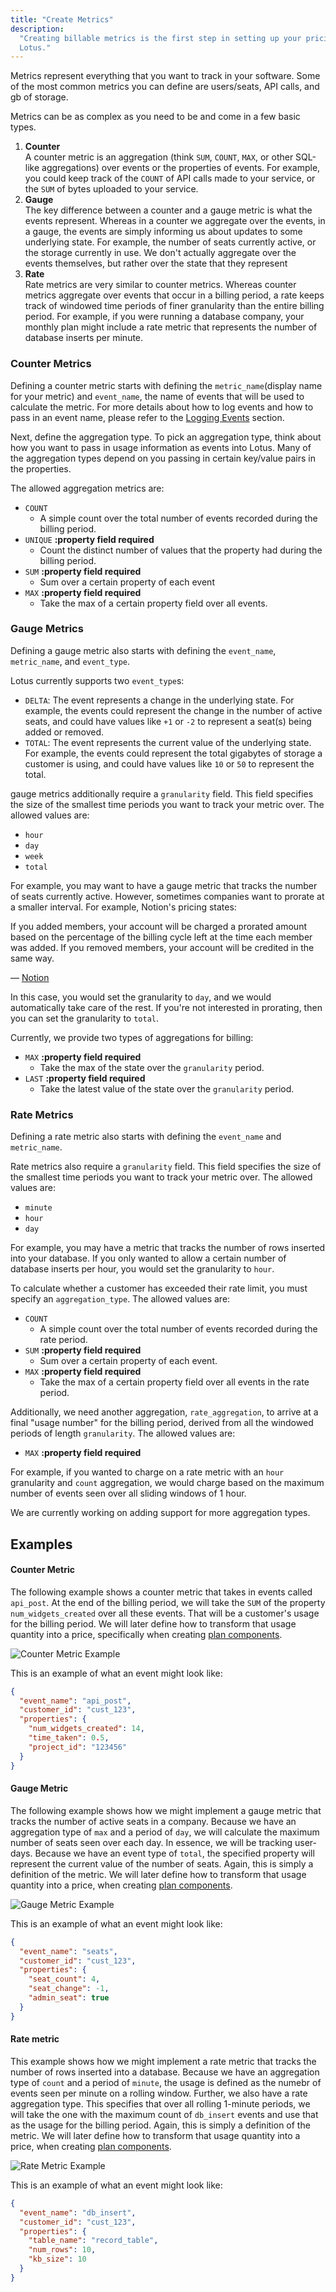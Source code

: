 ```yaml
---
title: "Create Metrics"
description:
  "Creating billable metrics is the first step in setting up your pricing on
  Lotus."
---
```


Metrics represent everything that you want to track in your software. Some of
the most common metrics you can define are users/seats, API calls, and gb of
storage.

Metrics can be as complex as you need to be and come in a few basic types.

1. **Counter**  
   A counter metric is an aggregation (think `SUM`, `COUNT`, `MAX`, or other
   SQL-like aggregations) over events or the properties of events. For example,
   you could keep track of the `COUNT` of API calls made to your service, or the
   `SUM` of bytes uploaded to your service.
2. **Gauge**  
   The key difference between a counter and a gauge metric is what the
   events represent. Whereas in a counter we aggregate over the events, in a
   gauge, the events are simply informing us about updates to some
   underlying state. For example, the number of seats currently active, or the
   storage currently in use. We don't actually aggregate over the events
   themselves, but rather over the state that they represent
3. **Rate**  
   Rate metrics are very similar to counter metrics. Whereas counter metrics
   aggregate over events that occur in a billing period, a rate keeps track of
   windowed time periods of finer granularity than the entire billing period.
   For example, if you were running a database company, your monthly plan might
   include a rate metric that represents the number of database inserts per
   minute.

### Counter Metrics

Defining a counter metric starts with defining the `metric_name`(display name
for your metric) and `event_name`, the name of events that will be used to
calculate the metric. For more details about how to log events and how to pass
in an event name, please refer to the [Logging Events](/metering/logging-events)
section.

Next, define the aggregation type. To pick an aggregation type, think about how
you want to pass in usage information as events into Lotus. Many of the
aggregation types depend on you passing in certain key/value pairs in the
properties.

The allowed aggregation metrics are:

- `COUNT`
  - A simple count over the total number of events recorded during the billing
    period.
- `UNIQUE` **:property field required**
  - Count the distinct number of values that the property had during the billing
    period.
- `SUM` **:property field required**
  - Sum over a certain property of each event
- `MAX` **:property field required**
  - Take the max of a certain property field over all events.

### Gauge Metrics

Defining a gauge metric also starts with defining the `event_name`,
`metric_name`, and `event_type`.

Lotus currently supports two `event_type`s:

- `DELTA`: The event represents a change in the underlying state. For example,
  the events could represent the change in the number of active seats, and could
  have values like `+1` or `-2` to represent a seat(s) being added or removed.
- `TOTAL`: The event represents the current value of the underlying state. For
  example, the events could represent the total gigabytes of storage a customer
  is using, and could have values like `10` or `50` to represent the total.

gauge metrics additionally require a `granularity` field. This field
specifies the size of the smallest time periods you want to track your metric
over. The allowed values are:

- `hour`
- `day`
- `week`
- `total`

For example, you may want to have a gauge metric that tracks the number of
seats currently active. However, sometimes companies want to prorate at a
smaller interval. For example, Notion's pricing states:

<Note>
If you added members, your account will be charged a prorated amount based on
the percentage of the billing cycle left at the time each member was added. If
you removed members, your account will be credited in the same way.

— [Notion](https://www.notion.so/pricing)

</Note>

In this case, you would set the granularity to `day`, and we would automatically
take care of the rest. If you're not interested in prorating, then you can set
the granularity to `total`.

Currently, we provide two types of aggregations for billing:

- `MAX` **:property field required**
  - Take the max of the state over the `granularity` period.
- `LAST` **:property field required**
  - Take the latest value of the state over the `granularity` period.

### Rate Metrics

Defining a rate metric also starts with defining the `event_name` and
`metric_name`.

Rate metrics also require a `granularity` field. This field specifies the size
of the smallest time periods you want to track your metric over. The allowed
values are:

- `minute`
- `hour`
- `day`

For example, you may have a metric that tracks the number of rows inserted into
your database. If you only wanted to allow a certain number of database inserts
per hour, you would set the granularity to `hour`.

To calculate whether a customer has exceeded their rate limit, you must specify
an `aggregation_type`. The allowed values are:

- `COUNT`
  - A simple count over the total number of events recorded during the rate
    period.
- `SUM` **:property field required**
  - Sum over a certain property of each event.
- `MAX` **:property field required**
  - Take the max of a certain property field over all events in the rate period.

Additionally, we need another aggregation, `rate_aggregation`, to arrive at a
final "usage number" for the billing period, derived from all the windowed
periods of length `granularity`. The allowed values are:

- `MAX` **:property field required**

For example, if you wanted to charge on a rate metric with an `hour` granularity
and `count` aggregation, we would charge based on the maximum number of events
seen over all sliding windows of 1 hour.

We are currently working on adding support for more aggregation types.

## Examples

#### Counter Metric

The following example shows a counter metric that takes in events called
`api_post`. At the end of the billing period, we will take the `SUM` of the
property `num_widgets_created` over all these events. That will be a customer's
usage for the billing period. We will later define how to transform that usage
quantity into a price, specifically when creating
[plan components](/plan-management/creating-plans).

![Counter Metric Example](/images/metering/counter-76e9e744f673874f4fa99469fa758890.png)

This is an example of what an event might look like:

```json
{
  "event_name": "api_post",
  "customer_id": "cust_123",
  "properties": {
    "num_widgets_created": 14,
    "time_taken": 0.5,
    "project_id": "123456"
  }
}
```

#### Gauge Metric

The following example shows how we might implement a gauge metric that
tracks the number of active seats in a company. Because we have an aggregation
type of `max` and a period of `day`, we will calculate the maximum number of
seats seen over each day. In essence, we will be tracking user-days. Because we
have an event type of `total`, the specified property will represent the current
value of the number of seats. Again, this is simply a definition of the metric.
We will later define how to transform that usage quantity into a price, when
creating [plan components](/plan-management/creating-plans).

![Gauge Metric Example](/images/metering/continuous-faab26e6d6f06d5d14d2ab1efaf5ebb4.png)

This is an example of what an event might look like:

```json
{
  "event_name": "seats",
  "customer_id": "cust_123",
  "properties": {
    "seat_count": 4,
    "seat_change": -1,
    "admin_seat": true
  }
}
```

#### Rate metric

This example shows how we might implement a rate metric that tracks the number
of rows inserted into a database. Because we have an aggregation type of `count`
and a period of `minute`, the usage is defined as the numebr of events seen per
minute on a rolling window. Further, we also have a rate aggregation type. This
specifies that over all rolling 1-minute periods, we will take the one with the
maximum count of `db_insert` events and use that as the usage for the billing
period. Again, this is simply a definition of the metric. We will later define
how to transform that usage quantity into a price, when creating
[plan components](/plan-management/creating-plans).

![Rate Metric Example](/images/metering/rate-a29fd040f4a7bbcaa51110288b6b4dc3.png)

This is an example of what an event might look like:

```json
{
  "event_name": "db_insert",
  "customer_id": "cust_123",
  "properties": {
    "table_name": "record_table",
    "num_rows": 10,
    "kb_size": 10
  }
}
```
